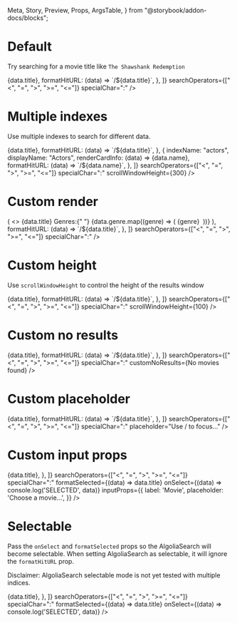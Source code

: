   Meta,
  Story,
  Preview,
  Props,
  ArgsTable,
} from "@storybook/addon-docs/blocks";

<Meta title="AlgoliaSearch" component={AlgoliaSearch} />

<ArgsTable of={AlgoliaSearch} />

# Default

Try searching for a movie title like `The Shawshank Redemption`

<Preview>
  <Story name="Default">
    <div style={{ height: "300px" }}>
      <AlgoliaSearch
        ALGOLIA_APP_ID="XWSX3ZKORI"
        ALGOLIA_API_SEARCH_KEY="bc85ff85b128ba7dfc859b986cc9df21"
        indices={[
          {
            indexName: "movies",
            displayName: "Movies",
            renderCardInfo: (data) => <Text color="white">{data.title}</Text>,
            formatHitURL: (data) => `/${data.title}`,
          },
        ]}
        searchOperators={["<", "=", ">", ">=", "<="]}
        specialChar=":"
      />
    </div>
  </Story>
</Preview>

# Multiple indexes

Use multiple indexes to search for different data.

<Preview>
  <Story name="Multiple indexes">
    <div style={{ height: "300px" }}>
      <AlgoliaSearch
        ALGOLIA_APP_ID="XWSX3ZKORI"
        ALGOLIA_API_SEARCH_KEY="bc85ff85b128ba7dfc859b986cc9df21"
        indices={[
          {
            indexName: "movies",
            displayName: "Movies",
            renderCardInfo: (data) => <Text color="white">{data.title}</Text>,
            formatHitURL: (data) => `/${data.title}`,
          },
          {
            indexName: "actors",
            displayName: "Actors",
            renderCardInfo: (data) => <Text color="white">{data.name}</Text>,
            formatHitURL: (data) => `/${data.name}`,
          },
        ]}
        searchOperators={["<", "=", ">", ">=", "<="]}
        specialChar=":"
        scrollWindowHeight={300}
      />
    </div>
  </Story>
</Preview>

# Custom render

<Preview>
  <Story name="Custom render">
    <div style={{ height: "300px" }}>
      <AlgoliaSearch
        ALGOLIA_APP_ID="XWSX3ZKORI"
        ALGOLIA_API_SEARCH_KEY="bc85ff85b128ba7dfc859b986cc9df21"
        indices={[
          {
            indexName: "movies",
            displayName: "Movies",
            renderCardInfo: (data) => (
              <>
                <Text is="p" color="white">
                  {data.title}
                </Text>
                <Text small bold color="white">
                  Genres:{" "}
                </Text>
                {data.genre.map((genre) => (
                  <Text small color="white">
                    {genre}&nbsp;
                  </Text>
                ))}
              </>
            ),
            formatHitURL: (data) => `/${data.title}`,
          },
        ]}
        searchOperators={["<", "=", ">", ">=", "<="]}
        specialChar=":"
      />
    </div>
  </Story>
</Preview>

# Custom height

Use `scrollWindowHeight` to control the height of the results window

<Preview>
  <Story name="Custom height">
    <div style={{ height: "200px" }}>
      <AlgoliaSearch
        ALGOLIA_APP_ID="XWSX3ZKORI"
        ALGOLIA_API_SEARCH_KEY="bc85ff85b128ba7dfc859b986cc9df21"
        indices={[
          {
            indexName: "movies",
            displayName: "Movies",
            renderCardInfo: (data) => <Text color="white">{data.title}</Text>,
            formatHitURL: (data) => `/${data.title}`,
          },
        ]}
        searchOperators={["<", "=", ">", ">=", "<="]}
        specialChar=":"
        scrollWindowHeight={100}
      />
    </div>
  </Story>
</Preview>

# Custom no results

<Preview>
  <Story name="Custom no results">
    <div style={{ height: "200px" }}>
      <AlgoliaSearch
        ALGOLIA_APP_ID="XWSX3ZKORI"
        ALGOLIA_API_SEARCH_KEY="bc85ff85b128ba7dfc859b986cc9df21"
        indices={[
          {
            indexName: "movies",
            displayName: "Movies",
            renderCardInfo: (data) => <Text color="white">{data.title}</Text>,
            formatHitURL: (data) => `/${data.title}`,
          },
        ]}
        searchOperators={["<", "=", ">", ">=", "<="]}
        specialChar=":"
        customNoResults={<Text>No movies found</Text>}
      />
    </div>
  </Story>
</Preview>

# Custom placeholder

<Preview>
  <Story name="Custom placeholder">
    <div style={{ height: "200px" }}>
      <AlgoliaSearch
        ALGOLIA_APP_ID="XWSX3ZKORI"
        ALGOLIA_API_SEARCH_KEY="bc85ff85b128ba7dfc859b986cc9df21"
        indices={[
          {
            indexName: "movies",
            displayName: "Movies",
            renderCardInfo: (data) => <Text color="white">{data.title}</Text>,
            formatHitURL: (data) => `/${data.title}`,
          },
        ]}
        searchOperators={["<", "=", ">", ">=", "<="]}
        specialChar=":"
        placeholder="Use / to focus..."
      />
    </div>
  </Story>
</Preview>

# Custom input props

<Preview>
  <Story name="Custom input props">
    <div style={{ height: "200px" }}>
      <AlgoliaSearch
        ALGOLIA_APP_ID="XWSX3ZKORI"
        ALGOLIA_API_SEARCH_KEY="bc85ff85b128ba7dfc859b986cc9df21"
        indices={[
          {
            indexName: "movies",
            displayName: "Movies",
            renderCardInfo: (data) => <Text color="white">{data.title}</Text>,
          },
        ]}
        searchOperators={["<", "=", ">", ">=", "<="]}
        specialChar=":"
        formatSelected={(data) => data.title}
        onSelect={(data) => console.log('SELECTED', data)}
        inputProps={{
          label: 'Movie',
          placeholder: 'Choose a movie...',
        }}
      />
    </div>
  </Story>
</Preview>

# Selectable

Pass the `onSelect` and `formatSelected` props so the AlgoliaSearch will become selectable.
When setting AlgoliaSearch as selectable, it will ignore the `formatHitURL` prop.

Disclaimer: AlgoliaSearch selectable mode is not yet tested with multiple indices.

<Preview>
  <Story name="Selectable">
    <div style={{ height: "200px" }}>
      <AlgoliaSearch
        ALGOLIA_APP_ID="XWSX3ZKORI"
        ALGOLIA_API_SEARCH_KEY="bc85ff85b128ba7dfc859b986cc9df21"
        indices={[
          {
            indexName: "movies",
            displayName: "Movies",
            renderCardInfo: (data) => <Text color="white">{data.title}</Text>,
          },
        ]}
        searchOperators={["<", "=", ">", ">=", "<="]}
        specialChar=":"
        formatSelected={(data) => data.title}
        onSelect={(data) => console.log('SELECTED', data)}
      />
    </div>
  </Story>
</Preview>
